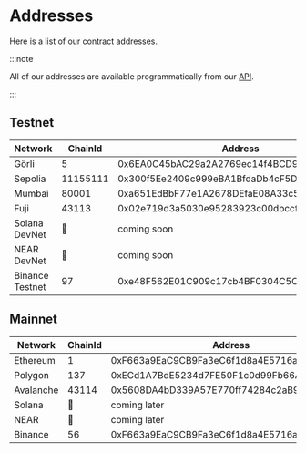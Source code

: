 ---
---

# Addresses

Here is a list of our contract addresses.

:::note

All of our addresses are available programmatically from our [API](../../api/reference/get-chain-list.api.mdx).

:::

## Testnet

| Network | ChainId | Address |
| --- | --- | --- |
| Görli | 5 | 0x6EA0C45bAC29a2A2769ec14f4BCD959b07780106 |
| Sepolia | 11155111 | 0x300f5Ee2409c999eBA1BfdaDb4cF5D16a45500Ac |
| Mumbai | 80001 | 0xa651EdBbF77e1A2678DEfaE08A33c5004b491457 |
| Fuji | 43113 | 0x02e719d3a5030e95283923c00dbccf3c745740e8 |
| Solana DevNet | 🚫 | coming soon |
| NEAR DevNet | 🚫 | coming soon |
| Binance Testnet | 97 | 0xe48F562E01C909c17cb4BF0304C5Cb07A5158603 |

## Mainnet

| Network | ChainId | Address |
| --- | --- | --- |
| Ethereum | 1 | 0xF663a9EaC9CB9Fa3eC6f1d8a4E5716a41A1752b6 |
| Polygon | 137 | 0xECd1A7BdE5234d7FE50F1c0d99Fb66A7bbc10Df2 |
| Avalanche | 43114 | 0x5608DA4bD339A57E770ff74284c2aB93EFAcAe03 |
| Solana | 🚫 | coming later |
| NEAR | 🚫 | coming later|
| Binance | 56 | 0xF663a9EaC9CB9Fa3eC6f1d8a4E5716a41A1752b6 |